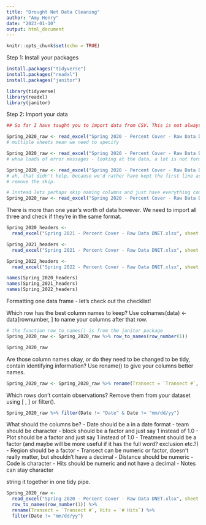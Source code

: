 ```yaml
---
title: "Drought Net Data Cleaning"
author: "Amy Henry"
date: "2023-01-10"
output: html_document
---
```


```r
knitr::opts_chunk$set(echo = TRUE)
```

Step 1: Install your packages
```r
install.packages("tidyverse")
install.packages("readxl")
install.packages("janitor")

library(tidyverse)
library(readxl)
library(janitor)
```

Step 2: Import your data
```r
## So far I have taught you to import data from CSV. This is not always practical - often data is in XLS or XLSX format. The readxl package helps with this. 

Spring_2020_raw <- read_excel("Spring 2020 - Percent Cover - Raw Data DNET.xlsx")
# multiple sheets mean we need to specify

Spring_2020_raw <- read_excel("Spring 2020 - Percent Cover - Raw Data DNET.xlsx", sheet = "Sheet1")
# whoa loads of error messages - looking at the data, a lot is not formatted right, especially the date. 

Spring_2020_raw <- read_excel("Spring 2020 - Percent Cover - Raw Data DNET.xlsx", sheet = "Sheet1", skip = 1)
# ah, that didn't help, because we'd rather have kept the first line as the column names. 
# remove the skip. 

# Instead lets perhaps skip naming columns and just have everything come in as characters. 
Spring_2020_raw <- read_excel("Spring 2020 - Percent Cover - Raw Data DNET.xlsx", sheet = "Sheet1", col_names = FALSE)
```
There is more than one year's worth of data however. We need to import all three and check if they're in the same format. 
```r
Spring_2020_headers <- 
  read_excel("Spring 2021 - Percent Cover - Raw Data DNET.xlsx", sheet = "Sheet1", col_names = TRUE)

Spring_2021_headers <- 
  read_excel("Spring 2021 - Percent Cover - Raw Data DNET.xlsx", sheet = "Sheet1", col_names = TRUE)

Spring_2022_headers <- 
  read_excel("Spring 2022 - Percent Cover - Raw Data DNET.xlsx", sheet = "Sheet1", col_names = TRUE)

names(Spring_2020_headers)
names(Spring_2021_headers)
names(Spring_2022_headers)
```


Formatting one data frame - let's check out the checklist!

Which row has the best column names to keep?
Use colnames(data) <- data[rownumber, ] to name your columns after that row. 
```r

# the function row_to_names() is from the janitor package
Spring_2020_raw <- Spring_2020_raw %>% row_to_names(row_number(1))

Spring_2020_raw
```

Are those column names okay, or do they need to be changed to be tidy, contain identifying information? 
Use rename() to give your columns better names. 
```r
Spring_2020_raw <- Spring_2020_raw %>% rename(Transect = `Transect #`, Hits = `# Hits`)
```

Which rows don’t contain observations? 
Remove them from your dataset using [ , ] or filter().  
```r
Spring_2020_raw %>% filter(Date != "Date" & Date != "mm/dd/yy")
```
What should the columns be? 
- Date should be a in a date format
- team should be character
- block should be a factor and just say 1 instead of 1.0
- Plot should be a factor and just say 1 instead of 1.0
- Treatment should be a factor (and maybe will be more useful if it has the full word? exclusion etc.?)
- Region should be a factor
- Transect can be numeric or factor, doesn't really matter, but shouldn't have a decimal
- Distance should be numeric
- Code is character
- Hits should be numeric and not have a decimal
- Notes can stay character

 
string it together in one tidy pipe.  
```r
Spring_2020_raw <- 
  read_excel("Spring 2020 - Percent Cover - Raw Data DNET.xlsx", sheet = "Sheet1", col_names = FALSE)  %>% 
  row_to_names(row_number(1)) %>% 
  rename(Transect = `Transect #`, Hits = `# Hits`) %>% 
  filter(Date != "mm/dd/yy")

```
 
 